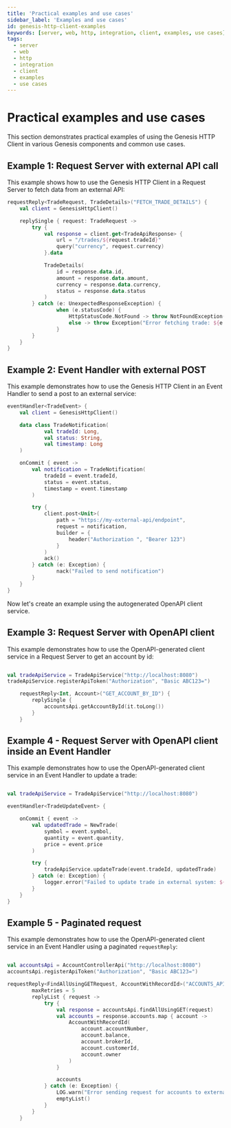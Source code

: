 ```yaml
---
title: 'Practical examples and use cases'
sidebar_label: 'Examples and use cases'
id: genesis-http-client-examples
keywords: [server, web, http, integration, client, examples, use cases]
tags:
  - server
  - web
  - http
  - integration
  - client
  - examples
  - use cases
---
```


# Practical examples and use cases

This section demonstrates practical examples of using the Genesis HTTP Client in various Genesis components and common use cases.

## Example 1: Request Server with external API call

This example shows how to use the Genesis HTTP Client in a Request Server to fetch data from an external API:

```kotlin
requestReply<TradeRequest, TradeDetails>("FETCH_TRADE_DETAILS") {
    val client = GenesisHttpClient()

    replySingle { request: TradeRequest ->
        try {
            val response = client.get<TradeApiResponse> {
                url = "/trades/${request.tradeId}"
                query("currency", request.currency)
            }.data

            TradeDetails(
                id = response.data.id,
                amount = response.data.amount,
                currency = response.data.currency,
                status = response.data.status
            )
        } catch (e: UnexpectedResponseException) {
                when (e.statusCode) {
                    HttpStatusCode.NotFound -> throw NotFoundException("Trade not found")
                    else -> throw Exception("Error fetching trade: ${e.message}")
                }
        }
    }
}
```

## Example 2: Event Handler with external POST

This example demonstrates how to use the Genesis HTTP Client in an Event Handler to send a post to an external service:

```kotlin
eventHandler<TradeEvent> {
    val client = GenesisHttpClient()

    data class TradeNotification(
            val tradeId: Long,
            val status: String,
            val timestamp: Long
    )

    onCommit { event ->
        val notification = TradeNotification(
            tradeId = event.tradeId,
            status = event.status,
            timestamp = event.timestamp
        )

        try {
            client.post<Unit>(
                path = "https://my-external-api/endpoint",
                request = notification,
                builder = {
                    header("Authorization ", "Bearer 123")
                }
            )
            ack()
        } catch (e: Exception) {
                nack("Failed to send notification")
        }
    }
}
```

Now let's create an example using the autogenerated OpenAPI client service.

## Example 3: Request Server with OpenAPI client

This example demonstrates how to use the OpenAPI-generated client service in a Request Server to get an account by id:

```kotlin

val tradeApiService = TradeApiService("http://localhost:8080")
tradeApiService.registerApiToken("Authorization", "Basic ABC123=")

    requestReply<Int, Account>("GET_ACCOUNT_BY_ID") {
        replySingle {
            accountsApi.getAccountById(it.toLong())
        }
    }

```

## Example 4 - Request Server with OpenAPI client inside an Event Handler

This example demonstrates how to use the OpenAPI-generated client service in an Event Handler to update a trade:

```kotlin

val tradeApiService = TradeApiService("http://localhost:8080")

eventHandler<TradeUpdateEvent> {

    onCommit { event ->
        val updatedTrade = NewTrade(
            symbol = event.symbol,
            quantity = event.quantity,
            price = event.price
        )

        try {
            tradeApiService.updateTrade(event.tradeId, updatedTrade)
        } catch (e: Exception) {
            logger.error("Failed to update trade in external system: ${e.message}")
        }
    }
}
```

## Example 5 - Paginated request

This example demonstrates how to use the OpenAPI-generated client service in an Event Handler using a paginated `requestReply`:

```kotlin

val accountsApi = AccountControllerApi("http://localhost:8080")
accountsApi.registerApiToken("Authorization", "Basic ABC123=")

requestReply<FindAllUsingGETRequest, AccountWithRecordId>("ACCOUNTS_API") {
        maxRetries = 5
        replyList { request ->
            try {
                val response = accountsApi.findAllUsingGET(request)
                val accounts = response.accounts.map { account ->
                    AccountWithRecordId(
                        account.accountNumber,
                        account.balance,
                        account.brokerId,
                        account.customerId,
                        account.owner
                    )
                }

                accounts
            } catch (e: Exception) {
                LOG.warn("Error sending request for accounts to external API", e)
                emptyList()
            }
        }
    }
```
